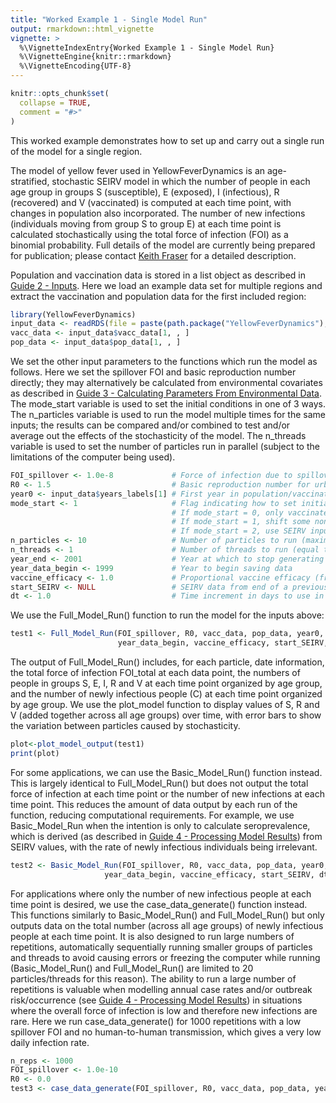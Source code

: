 ```yaml
---
title: "Worked Example 1 - Single Model Run"
output: rmarkdown::html_vignette
vignette: >
  %\VignetteIndexEntry{Worked Example 1 - Single Model Run}
  %\VignetteEngine{knitr::rmarkdown}
  %\VignetteEncoding{UTF-8}
---
```


```r
knitr::opts_chunk$set(
  collapse = TRUE,
  comment = "#>"
)
```

This worked example demonstrates how to set up and carry out a single run of the model for a single region. 

The model of yellow fever used in YellowFeverDynamics is an age-stratified, stochastic SEIRV model in which the number of people in each age group in groups S (susceptible), E (exposed), I (infectious), R (recovered) and V (vaccinated) is computed at each time point, with changes in population also incorporated. The number of new infections (individuals moving from group S to group E) at each time point is calculated stochastically using the total force of infection (FOI) as a binomial probability. Full details of the model are currently being prepared for publication; please contact [Keith Fraser](keith.fraser@imperial.ac.uk) for a detailed description.

Population and vaccination data is stored in a list object as described in [Guide 2 - Inputs](https://mrc-ide.github.io/YellowFeverDynamics/articles/BGuideBInputs.html). Here we load an example data set for multiple regions and extract the vaccination and population data for the first included region:

```r
library(YellowFeverDynamics)
input_data <- readRDS(file = paste(path.package("YellowFeverDynamics"), "/exdata/input_data_example.Rds", sep = ""))
vacc_data <- input_data$vacc_data[1, , ]
pop_data <- input_data$pop_data[1, , ]  
```

We set the other input parameters to the functions which run the model as follows. Here we set the spillover FOI and basic reproduction number directly; they may alternatively be calculated from environmental covariates as described in [Guide 3 - Calculating Parameters From Environmental Data](https://mrc-ide.github.io/YellowFeverDynamics/articles/BGuideCParametersEnvironment.html). The mode_start variable is used to set the initial conditions in one of 3 ways. The n_particles variable is used to run the model multiple times for the same inputs; the results can be compared and/or combined to test and/or average out the effects of the stochasticity of the model. The n_threads variable is used to set the number of particles run in parallel (subject to the limitations of the computer being used).

```r
FOI_spillover <- 1.0e-8             # Force of infection due to spillover from sylvatic reservoir
R0 <- 1.5                           # Basic reproduction number for urban spread of infection
year0 <- input_data$years_labels[1] # First year in population/vaccination data (here taken from the input data set; if the population and vaccination data is set manually, this similarly needs to be set manually)
mode_start <- 1                     # Flag indicating how to set initial population immunity level in addition to vaccination
                                    # If mode_start = 0, only vaccinated individuals are immune (R = 0)
                                    # If mode_start = 1, shift some non-vaccinated individuals into recovered to give herd immunity (R = 1 - 1/R0)
                                    # If mode_start = 2, use SEIRV input in list from previous run(s), set using start_SEIRV variable
n_particles <- 10                   # Number of particles to run (maximum allowed value = 20)
n_threads <- 1                      # Number of threads to run (equal to or less than n_particles)
year_end <- 2001                    # Year at which to stop generating data (year after last year where data is desired)
year_data_begin <- 1999             # Year to begin saving data
vaccine_efficacy <- 1.0             # Proportional vaccine efficacy (from 0 to 1)
start_SEIRV <- NULL                 # SEIRV data from end of a previous run to use as input (if mode_start = 2; not used here and hence set to NULL)
dt <- 1.0                           # Time increment in days to use in model (should be either 1.0 or 5.0 days)
```

We use the Full_Model_Run() function to run the model for the inputs above:

```r
test1 <- Full_Model_Run(FOI_spillover, R0, vacc_data, pop_data, year0, mode_start, n_particles, n_threads, year_end, 
                        year_data_begin, vaccine_efficacy, start_SEIRV, dt)
```

The output of Full_Model_Run() includes, for each particle, date information, the total force of infection FOI_total at each data point, the numbers of people in groups S, E, I, R and V at each time point organized by age group, and the number of newly infectious people (C) at each time point organized by age group. We use the plot_model function to display values of S, R and V (added together across all age groups) over time, with error bars to show the variation between particles caused by stochasticity.

```r
plot<-plot_model_output(test1)
print(plot)
```

For some applications, we can use the Basic_Model_Run() function instead. This is largely identical to Full_Model_Run() but does not output the total force of infection at each time point or the number of new infections at each time point. This reduces the amount of data output by each run of the function, reducing computational requirements. For example, we use Basic_Model_Run when the intention is only to calculate seroprevalence, which is derived (as described in [Guide 4 - Processing Model Results](https://mrc-ide.github.io/YellowFeverDynamics/articles/BGuideDModelResultsProcess.html)) from SEIRV values, with the rate of newly infectious individuals being irrelevant.

```r
test2 <- Basic_Model_Run(FOI_spillover, R0, vacc_data, pop_data, year0, mode_start, n_particles, n_threads, year_end, 
                     year_data_begin, vaccine_efficacy, start_SEIRV, dt)
```

For applications where only the number of new infectious people at each time point is desired, we use the case_data_generate() function instead. This functions similarly to Basic_Model_Run() and Full_Model_Run() but only outputs data on the total number (across all age groups) of newly infectious people at each time point. It is also designed to run large numbers of repetitions, automatically sequentially running smaller groups of particles and threads to avoid causing errors or freezing the computer while running (Basic_Model_Run() and Full_Model_Run() are limited to 20 particles/threads for this reason). The ability to run a large number of repetitions is valuable when modelling annual case rates and/or outbreak risk/occurrence (see [Guide 4 - Processing Model Results](https://mrc-ide.github.io/YellowFeverDynamics/articles/BGuideDModelResultsProcess.html)) in situations where the overall force of infection is low and therefore new infections are rare. Here we run case_data_generate() for 1000 repetitions with a low spillover FOI and no human-to-human transmission, which gives a very low daily infection rate.

```r
n_reps <- 1000
FOI_spillover <- 1.0e-10
R0 <- 0.0
test3 <- case_data_generate(FOI_spillover, R0, vacc_data, pop_data, year0, mode_start, n_reps, year_end, year_data_begin, vaccine_efficacy, start_SEIRV, dt)
```
